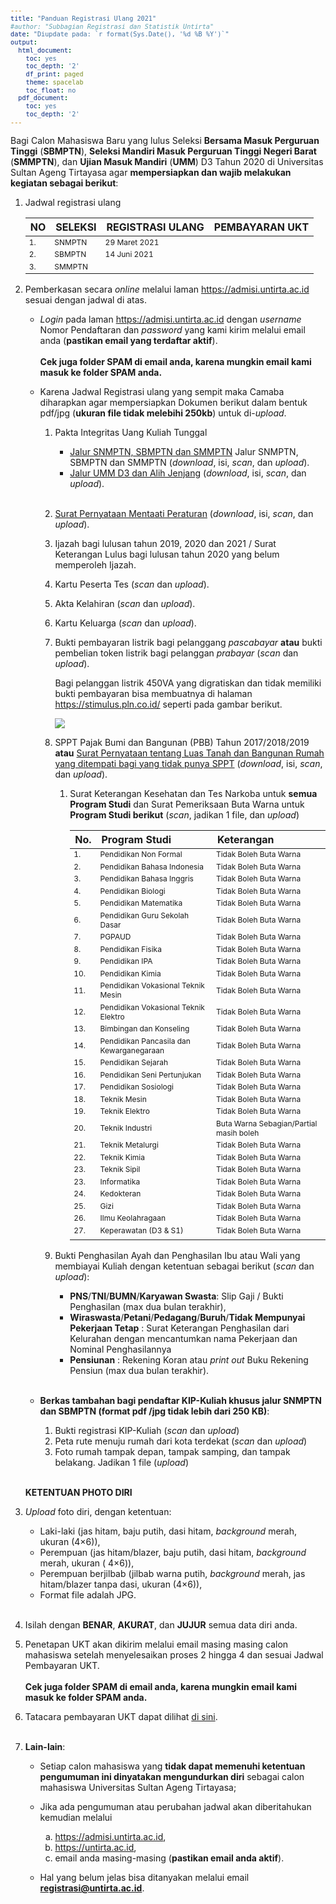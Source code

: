 ```yaml
---
title: "Panduan Registrasi Ulang 2021"
#author: "Subbagian Registrasi dan Statistik Untirta"
date: "Diupdate pada: `r format(Sys.Date(), '%d %B %Y')`"
output:
  html_document:
    toc: yes
    toc_depth: '2'
    df_print: paged
    theme: spacelab
    toc_float: no
  pdf_document:
    toc: yes
    toc_depth: '2'
---
```


```{=html}
<style type="text/css">

body{ /* Normal  */
      font-size: 14px;
  }
td {  /* Table  */
  font-size: 12px;
}
h1.title {
  font-size: 28px;
  color: Maroon;
}
h1 { /* Header 1 */
  font-size: 24px;
  color: Maroon;
  font-weight: bold;
}
h2 { /* Header 2 */
  font-size: 20px;
  color: Maroon;
  font-weight: bold;
}
h3 { /* Header 3 */
  font-size: 16px;
#  font-family: "Times New Roman", Times, serif;
  color: Maroon;
  font-weight: bold;
}
h4 { /* Header 4 */
  font-size: 14px;
  color: Maroon;
  font-weight: bold;
}
code.r{ /* Code block */
    font-size: 12px;
}
pre { /* Code block - determines code spacing between lines */
    font-size: 12px;
}
</style>
```
Bagi Calon Mahasiswa Baru yang lulus Seleksi **Bersama Masuk Perguruan Tinggi** (**SBMPTN**), **Seleksi Mandiri Masuk Perguruan Tinggi Negeri Barat** (**SMMPTN**), dan **Ujian Masuk Mandiri** (**UMM**) D3 Tahun 2020 di Universitas Sultan Ageng Tirtayasa agar **mempersiapkan dan wajib melakukan kegiatan sebagai berikut**:

1.  Jadwal registrasi ulang

    | NO  | SELEKSI | REGISTRASI ULANG | PEMBAYARAN UKT |
    |:----|:--------|:-----------------|:---------------|
    | 1\. | SNMPTN  | 29 Maret 2021    |                |
    | 2\. | SBMPTN  | 14 Juni 2021     |                |
    | 3\. | SMMPTN  |                  |                |

2.  Pemberkasan secara *online* melalui laman <https://admisi.untirta.ac.id> sesuai dengan jadwal di atas.

    -   *Login* pada laman <https://admisi.untirta.ac.id> dengan *username* Nomor Pendaftaran dan *password* yang kami kirim melalui email anda (**pastikan email yang terdaftar aktif**). <br><br>**Cek juga folder SPAM di email anda, karena mungkin email kami masuk ke folder SPAM anda.**

    -   Karena Jadwal Registrasi ulang yang sempit maka Camaba diharapkan agar mempersiapkan Dokumen berikut dalam bentuk pdf/jpg (**ukuran file tidak melebihi 250kb**) untuk di-*upload*.

        1.  Pakta Integritas Uang Kuliah Tunggal

            -   [Jalur SNMPTN, SBMPTN dan SMMPTN](https://drive.google.com/file/d/1HyFx0AQQZaZOhc3tI8n2i71dn4yArUAG/view?usp=sharing) Jalur SNMPTN, SBMPTN dan SMMPTN (*download*, isi, *scan*, dan *upload*).
            -   [Jalur UMM D3 dan Alih Jenjang](https://drive.google.com/file/d/1I-Hlp95MIEqy0e2me2zlcawT9gWvOcDC/view?usp=sharing){target="_blank"} (*download*, isi, *scan*, dan *upload*).<br><br>

        2.  [Surat Pernyataan Mentaati Peraturan](https://drive.google.com/file/d/1I0Z1IlYzoADB6NDzP_KfvTTWuJXsZ3Qu/view?usp=sharing){target="_blank"} (*download*, isi, *scan*, dan *upload*).

        3.  Ijazah bagi lulusan tahun 2019, 2020 dan 2021 / Surat Keterangan Lulus bagi lulusan tahun 2020 yang belum memperoleh Ijazah.

        4.  Kartu Peserta Tes (*scan* dan *upload*).

        5.  Akta Kelahiran (*scan* dan *upload*).

        6.  Kartu Keluarga (*scan* dan *upload*).

        7.  Bukti pembayaran listrik bagi pelanggang *pascabayar* **atau** bukti pembelian token listrik bagi pelanggan *prabayar* (*scan* dan *upload*).

            Bagi pelanggan listrik 450VA yang digratiskan dan tidak memiliki bukti pembayaran bisa membuatnya di halaman <https://stimulus.pln.co.id/> seperti pada gambar berikut.

            ![](pln.PNG)

        8.  SPPT Pajak Bumi dan Bangunan (PBB) Tahun 2017/2018/2019 **atau** [Surat Pernyataan tentang Luas Tanah dan Bangunan Rumah yang ditempati bagi yang tidak punya SPPT](https://drive.google.com/file/d/1HxczESstO4LjNTLd5_oQNXy0FQPAG96-/view?usp=sharing){target="_blank"} (*download*, isi, *scan*, dan *upload*).

            1.  Surat Keterangan Kesehatan dan Tes Narkoba untuk **semua Program Studi** dan Surat Pemeriksaan Buta Warna untuk **Program Studi berikut** (*scan*, jadikan 1 file, dan *upload*)

                | No.  | Program Studi                            | Keterangan                              |
                |:-----|:-----------------------------------------|:----------------------------------------|
                | 1\.  | Pendidikan Non Formal                    | Tidak Boleh Buta Warna                  |
                | 2\.  | Pendidikan Bahasa Indonesia              | Tidak Boleh Buta Warna                  |
                | 3\.  | Pendidikan Bahasa Inggris                | Tidak Boleh Buta Warna                  |
                | 4\.  | Pendidikan Biologi                       | Tidak Boleh Buta Warna                  |
                | 5\.  | Pendidikan Matematika                    | Tidak Boleh Buta Warna                  |
                | 6\.  | Pendidikan Guru Sekolah Dasar            | Tidak Boleh Buta Warna                  |
                | 7\.  | PGPAUD                                   | Tidak Boleh Buta Warna                  |
                | 8\.  | Pendidikan Fisika                        | Tidak Boleh Buta Warna                  |
                | 9\.  | Pendidikan IPA                           | Tidak Boleh Buta Warna                  |
                | 10\. | Pendidikan Kimia                         | Tidak Boleh Buta Warna                  |
                | 11\. | Pendidikan Vokasional Teknik Mesin       | Tidak Boleh Buta Warna                  |
                | 12\. | Pendidikan Vokasional Teknik Elektro     | Tidak Boleh Buta Warna                  |
                | 13\. | Bimbingan dan Konseling                  | Tidak Boleh Buta Warna                  |
                | 14\. | Pendidikan Pancasila dan Kewarganegaraan | Tidak Boleh Buta Warna                  |
                | 15\. | Pendidikan Sejarah                       | Tidak Boleh Buta Warna                  |
                | 16\. | Pendidikan Seni Pertunjukan              | Tidak Boleh Buta Warna                  |
                | 17\. | Pendidikan Sosiologi                     | Tidak Boleh Buta Warna                  |
                | 18\. | Teknik Mesin                             | Tidak Boleh Buta Warna                  |
                | 19\. | Teknik Elektro                           | Tidak Boleh Buta Warna                  |
                | 20\. | Teknik Industri                          | Buta Warna Sebagian/Partial masih boleh |
                | 21\. | Teknik Metalurgi                         | Tidak Boleh Buta Warna                  |
                | 22\. | Teknik Kimia                             | Tidak Boleh Buta Warna                  |
                | 23\. | Teknik Sipil                             | Tidak Boleh Buta Warna                  |
                | 23\. | Informatika                              | Tidak Boleh Buta Warna                  |
                | 24\. | Kedokteran                               | Tidak Boleh Buta Warna                  |
                | 25\. | Gizi                                     | Tidak Boleh Buta Warna                  |
                | 26\. | Ilmu Keolahragaan                        | Tidak Boleh Buta Warna                  |
                | 27\. | Keperawatan (D3 & S1)                    | Tidak Boleh Buta Warna                  |
                |      |                                          |                                         |

        9.  Bukti Penghasilan Ayah dan Penghasilan Ibu atau Wali yang membiayai Kuliah dengan ketentuan sebagai berikut (*scan* dan *upload*):

            -   **PNS**/**TNI**/**BUMN**/**Karyawan Swasta**: Slip Gaji / Bukti Penghasilan (max dua bulan terakhir),
            -   **Wiraswasta**/**Petani**/**Pedagang**/**Buruh**/**Tidak Mempunyai Pekerjaan Tetap** : Surat Keterangan Penghasilan dari Kelurahan dengan mencantumkan nama Pekerjaan dan Nominal Penghasilannya
            -   **Pensiunan** : Rekening Koran atau *print out* Buku Rekening Pensiun (max dua bulan terakhir).<br><br>

    -   **Berkas tambahan bagi pendaftar KIP-Kuliah khusus jalur SNMPTN dan SBMPTN (format pdf /jpg tidak lebih dari 250 KB)**:

        1.  Bukti registrasi KIP-Kuliah (*scan* dan *upload*)
        2.  Peta rute menuju rumah dari kota terdekat (*scan* dan *upload*)
        3.  Foto rumah tampak depan, tampak samping, dan tampak belakang. Jadikan 1 file (*upload*) <br><br>

    **KETENTUAN PHOTO DIRI**

3.  *Upload* foto diri, dengan ketentuan:

    -   Laki-laki (jas hitam, baju putih, dasi hitam, *background* merah, ukuran (4×6)),
    -   Perempuan (jas hitam/blazer, baju putih, dasi hitam, *background* merah, ukuran ( 4×6)),
    -   Perempuan berjilbab (jilbab warna putih, *background* merah, jas hitam/blazer tanpa dasi, ukuran (4×6)),
    -   Format file adalah JPG.<br><br>

4.  Isilah dengan **BENAR**, **AKURAT**, dan **JUJUR** semua data diri anda.\

5.  Penetapan UKT akan dikirim melalui email masing masing calon mahasiswa setelah menyelesaikan proses 2 hingga 4 dan sesuai Jadwal Pembayaran UKT. <br><br>**Cek juga folder SPAM di email anda, karena mungkin email kami masuk ke folder SPAM anda.**\

6.  Tatacara pembayaran UKT dapat dilihat [di sini](https://drive.google.com/file/d/1IIaFh62Irl6cK4EpdaTqcwOk3OMfmH8t/view?usp=sharing){target="_blank"}. <br>\

7.  **Lain-lain**:

    -   Setiap calon mahasiswa yang **tidak dapat memenuhi ketentuan pengumuman ini dinyatakan mengundurkan diri** sebagai calon mahasiswa Universitas Sultan Ageng Tirtayasa;

    -   Jika ada pengumuman atau perubahan jadwal akan diberitahukan kemudian melalui

        a.  <https://admisi.untirta.ac.id>,
        b.  <https://untirta.ac.id>,
        c.  email anda masing-masing (**pastikan email anda aktif**).

    -   Hal yang belum jelas bisa ditanyakan melalui email [**registrasi\@untirta.ac.id**](mailto:registrasi@untirta.ac.id){.email}.
